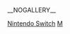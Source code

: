 {{Category game cover header|任天堂Switch}}

__NOGALLERY__

[[Category:电子游戏封面|Nintendo Switch]]
[[Category:任天堂Switch游戏|Μ]]